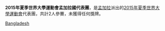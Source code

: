{{Infobox Country at the Universiade
|NOC          = BAN
|year         = 2015
|games        = 2015年夏季
|flagbearer   = 
|sports       = 1
|competitors  = 2
|officials    = 
|gold         = 0
|silver       = 0
|bronze       = 0
|total        = 0
|rank         = 
|appearances  = 
}}
'''2015年夏季世界大學運動會孟加拉國代表團'''，是[[孟加拉|孟加拉]]派出的[[2015年夏季世界大學運動會|2015年夏季世界大學運動會]]代表團，共計2人參賽，未獲得任何獎牌。

[[Category:2015年夏季世界大學運動會代表團|Bangladesh]]